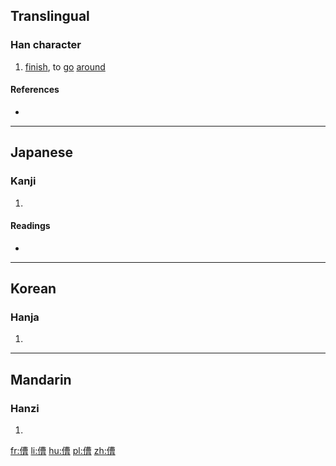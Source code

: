 ==Translingual==

===Han character===
{{Han char|rn=9|rad=人|as=11|sn=13|four=24266|canj=OTWA|ids=⿰亻曹}}

# [[finish]], to [[go]] [[around]]

====References====
* {{Han ref|kx=0114.120|dkj=01008|dj=0242.210|hdz=10209.030|uh=50AE|ud=20654|bh=DCB7|bd=56503}}

----

==Japanese==

===Kanji===
{{ja-kanji|grade=|rs=人11}}

# {{defn|lang=ja|sort=人11}}

====Readings====
* {{ja-readings|on=[[そう]] (sō), [[ぞう]] (zō)|kun=[[おわる]] (owaru), [[めぐる]] (meguru)}}

----

==Korean==

===Hanja===
{{ko-hanja|hangeul=조|rv=jo|mr=cho}}

# {{defn|lang=ko|sort=人11}}

----

==Mandarin==

===Hanzi===
{{cmn-hanzi|pin=[[cáo]] ([[cao2]]), [[zāo]] ([[zao1]])|wg=ts'ao<sup>2</sup>, tsao<sup>1</sup>}}

# {{defn|lang=cmn|sort=人11}}

[[fr:傮]]
[[li:傮]]
[[hu:傮]]
[[pl:傮]]
[[zh:傮]]